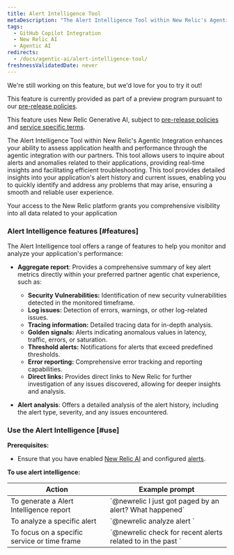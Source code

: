 ```yaml
---
title: Alert Intelligence Tool
metaDescription: "The Alert Intelligence Tool within New Relic's Agentic Integration enhances your ability to assess application health and performance through the agentic integration with our partners."
tags:
  - GitHub Copilot Integration 
  - New Relic AI
  - Agentic AI
redirects:
  - /docs/agentic-ai/alert-intelligence-tool/
freshnessValidatedDate: never
---
```


<Callout title="preview">
  We're still working on this feature, but we'd love for you to try it out!

  This feature is currently provided as part of a preview program pursuant to our [pre-release policies](/docs/licenses/license-information/referenced-policies/new-relic-pre-release-policy).


  This feature uses New Relic Generative AI, subject to [pre-release policies](/docs/licenses/license-information/referenced-policies/new-relic-pre-release-policy) and [service specific terms](https://newrelic.com/termsandconditions/service-specific).
</Callout>


The Alert Intelligence Tool within New Relic's Agentic Integration enhances your ability to assess application health and performance through the agentic integration with our partners. This tool allows users to inquire about alerts and anomalies related to their applications, providing real-time insights and facilitating efficient troubleshooting. This tool provides detailed insights into your application's alert history and current issues, enabling you to quickly identify and address any problems that may arise, ensuring a smooth and reliable user experience.


Your access to the New Relic platform grants you comprehensive visibility into all data related to your application


### Alert Intelligence features [#features]

The Alert Intelligence tool offers a range of features to help you monitor and analyze your application's performance:

- **Aggregate report**: Provides a comprehensive summary of key alert metrics directly within your preferred partner agentic chat experience, such as:

  - **Security Vulnerabilities:** Identification of new security vulnerabilities detected in the monitored timeframe.
  - **Log issues:** Detection of errors, warnings, or other log-related issues.
  - **Tracing information:** Detailed tracing data for in-depth analysis.
  - **Golden signals:** Alerts indicating anomalous values in latency, traffic, errors, or saturation.
  - **Threshold alerts:** Notifications for alerts that exceed predefined thresholds.
  - **Error reporting:** Comprehensive error tracking and reporting capabilities.
  - **Direct links:** Provides direct links to New Relic for further investigation of any issues discovered, allowing for deeper insights and analysis.

- **Alert analysis**: Offers a detailed analysis of the alert history, including the alert type, severity, and any issues encountered.



### Use the Alert Intelligence [#use]


**Prerequisites:**

- Ensure that you have enabled [New Relic AI](/docs/agentic-ai/new-relic-ai/#enable) and configured [alerts](/docs/alerts/overview/).

**To use alert intelligence:**

<table>
  <thead>
    <tr>
      <th>Action</th>
      <th>Example prompt</th>
    </tr>
  </thead>
  <tbody>
    <tr>
      <td>To generate a Alert Intelligence report</td>
      <td>`@newrelic I just got paged by an alert? What happened`</td>
    </tr>
    <tr>
      <td>To analyze a specific alert</td>
      <td>`@newrelic analyze alert <alert_id>`</td>
    </tr>
    <tr>
      <td>To focus on a specific service or time frame</td>
      <td>`@newrelic check for recent alerts related to <service_name> in the past <time frame>`</td>
    </tr>
  </tbody>
</table>